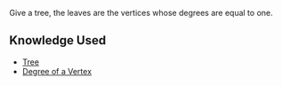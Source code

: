 Give a tree, the leaves are the vertices whose degrees are equal to one.

== Knowledge Used ==

* [[Tree]]
* [[Degree of a Vertex]]
{{Knowledge Metadata|Graph Theory|Definition}}
